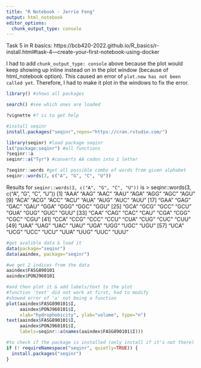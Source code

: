 ```yaml
---
title: "R Notebook - Jerrie Feng"
output: html_notebook
editor_options: 
  chunk_output_type: console
---
```


Task 5 in R basics: https://bcb420-2022.github.io/R_basics/r-install.html#task-4---create-your-first-notebook-using-docker

I had to add `chunk_output_type: console` above because the plot would keep showing up inline instead on in the plot window (because of html_notebook option). This caused an error of `plot.new has not been called yet`. Therefore, I had to make it plot in the windows to fix the error.  

```r

library() #shows all packages

search() #see which ones are loaded

?vignette #? is to get help

#install seqinr
install.packages("seqinr",repos="https://cran.rstudio.com/")  

library(seqinr) #load package seqinr
ls("package:seqinr") #all functions
?seqinr::a 
seqinr::a("Tyr") #converts AA codon into 1 letter

?seqinr::words #get all possible combo of words from given alphabet
seqinr::words(3, c("A", "G", "C", "U"))

```

Results for `seqinr::words(3, c("A", "G", "C", "U"))` is > seqinr::words(3, c("A", "G", "C", "U"))
 [1] "AAA" "AAG" "AAC" "AAU" "AGA" "AGG" "AGC" "AGU"
 [9] "ACA" "ACG" "ACC" "ACU" "AUA" "AUG" "AUC" "AUU"
[17] "GAA" "GAG" "GAC" "GAU" "GGA" "GGG" "GGC" "GGU"
[25] "GCA" "GCG" "GCC" "GCU" "GUA" "GUG" "GUC" "GUU"
[33] "CAA" "CAG" "CAC" "CAU" "CGA" "CGG" "CGC" "CGU"
[41] "CCA" "CCG" "CCC" "CCU" "CUA" "CUG" "CUC" "CUU"
[49] "UAA" "UAG" "UAC" "UAU" "UGA" "UGG" "UGC" "UGU"
[57] "UCA" "UCG" "UCC" "UCU" "UUA" "UUG" "UUC" "UUU"

```r

#get avalible data & load it
data(package="seqinr")
data(aaindex, package="seqinr")

#we get 2 indices from the data
aaindex$FASG890101 
aaindex$PONJ960101

#and then plot it & add labels/text to the plot
#function 'text' did not work at first, had to modify
#showed error of 'a' not being a function
plot(aaindex$FASG890101$I,
     aaindex$PONJ960101$I,
     xlab="hydrophobicity", ylab="volume", type="n")
text(aaindex$FASG890101$I,
     aaindex$PONJ960101$I,
     labels=seqinr::a(names(aaindex$FASG890101$I)))

#to check if the package is installed (only install if it's not there)
if (! requireNamespace("seqinr", quietly=TRUE)) {
  install.packages("seqinr")
}




```



